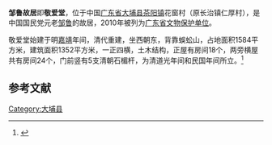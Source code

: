 {{coord|24.62250|N|116.63219|E|scale:10000|display=title}}
{{文物保护单位
| 级别 = 省级
| 省区市 = 广东省
| 图片 = 
| 名称 = 邹鲁故居
| 编号 = 6-36
| 分类 = 古建筑
| 时代 = 清
| 所在 = [[大埔县|大埔县]][[茶阳镇|茶阳镇]]花窗村
| 登录 = 2010年5月10日
}}
'''邹鲁故居'''即'''敬爱堂'''，位于中国[[广东省|广东省]][[大埔县|大埔县]][[茶阳镇|茶阳镇]]花窗村（原长治镇仁厚村），是中国国民党元老[[邹鲁|邹鲁]]的故居，2010年被列为[[广东省文物保护单位|广东省文物保护单位]]。

敬爱堂始建于明[[嘉靖|嘉靖]]年间，清代重建，坐西朝东，背靠蜈蚣山，占地面积1584平方米，建筑面积1352平方米，一正四横，土木结构，正屋有房间18个，两旁横屋共有房间24个，门前竖有5支清朝石楣杆，为清道光年间和民国年间所立。<ref>{{cite book |title=客家民居·大埔卷 |author=中国梅州市委宣传部编 |publisher=华南理工大学出版社 |year=2012 |pages=113 |ISBN=978-7-5623-3579-5 }}</ref>

==参考文献==
{{reflist}}

{{梅州市境内的广东省文物保护单位}}

{{DEFAULTSORT:Z}}
[[Category:大埔县|Category:大埔县]]